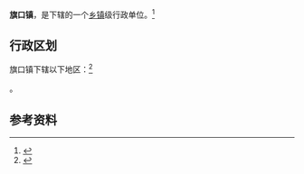 {{中国乡级行政区|21/08/82/105/000}}

'''旗口镇'''，是{{PRC admin/fullname|21/08/82/105/000|3}}下辖的一个[[乡镇|乡镇]]级行政单位。<ref>{{PRC admin/ref sgc|{{PRC admin/parent|21/08/82/105/000}}}}</ref>

== 行政区划 ==

旗口镇下辖以下地区：<ref>{{PRC admin/ref sgc|21/08/82/105/000}}</ref>

{{PRC admin/children|21/08/82/105/000}}。

== 参考资料 ==

{{reflist}}

{{行政区划小作品}}
{{PRC admin/navcat|21/08/82/105/000}}